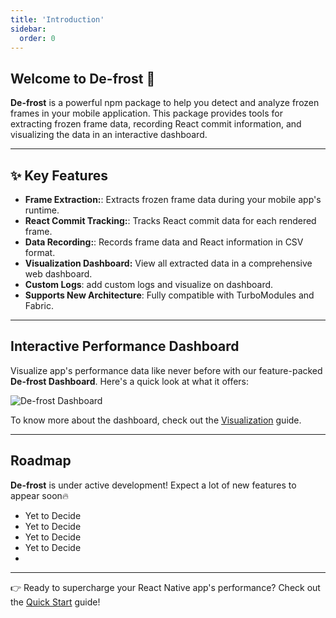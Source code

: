 ```yaml
---
title: 'Introduction'
sidebar:
  order: 0
---
```



## Welcome to **De-frost** 🚀

**De-frost** is a powerful npm package to help you detect and analyze frozen frames in your mobile application. This package provides tools for extracting frozen frame data, recording React commit information, and visualizing the data in an interactive dashboard.

---

## ✨ Key Features

- **Frame Extraction:**: Extracts frozen frame data during your mobile app's runtime.
- **React Commit Tracking:**: Tracks React commit data for each rendered frame.
- **Data Recording:**: Records frame data and React information in CSV format.
- **Visualization Dashboard:** View all extracted data in a comprehensive web dashboard.
- **Custom Logs**: add custom logs and visualize on dashboard.
- **Supports New Architecture**: Fully compatible with TurboModules and Fabric.

---

## Interactive Performance Dashboard

Visualize app's performance data like never before with our feature-packed **De-frost Dashboard**. Here's a quick look at what it offers:

<img src={gifsrc.src} alt="De-frost Dashboard" />

To know more about the dashboard, check out the [Visualization](../../api/cli/visualization) guide.

---

## Roadmap

**De-frost** is under active development! Expect a lot of new features to appear soon🔥

- Yet to Decide
- Yet to Decide
- Yet to Decide
- Yet to Decide
- 

---

👉 Ready to supercharge your React Native app's performance? Check out the [Quick Start](../quick-start) guide!
